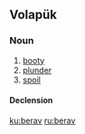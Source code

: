 ==Volapük==

===Noun===
{{vo-noun}}

# [[booty]]
# [[plunder]]
# [[spoil]]

====Declension====
{{vo-decl-noun}}

[[ku:berav]]
[[ru:berav]]